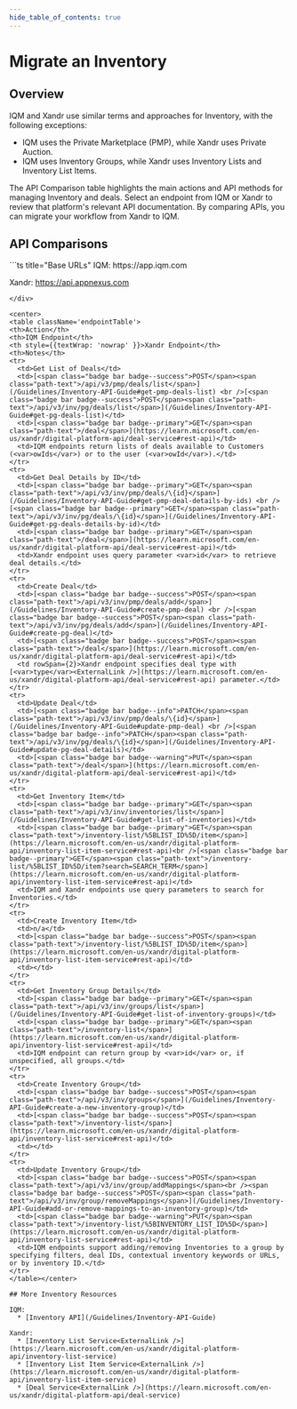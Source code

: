 ```yaml
---
hide_table_of_contents: true
---
```



# Migrate an Inventory

## Overview

IQM and Xandr use similar terms and approaches for Inventory, with the following exceptions:

  * IQM uses the Private Marketplace (PMP), while Xandr uses Private Auction.
  * IQM uses Inventory Groups, while Xandr uses Inventory Lists and Inventory List Items.

The API Comparison table highlights the main actions and API methods for managing Inventory and deals. Select an endpoint from IQM or Xandr to review that platform's relevant API documentation. By comparing APIs, you can migrate your workflow from Xandr to IQM.

## API Comparisons

<div class="smallTable">
```ts title="Base URLs"
  IQM: https://app.iqm.com
  
  Xandr: https://api.appnexus.com
```
</div>

<center>
<table className='endpointTable'>
<th>Action</th>
<th>IQM Endpoint</th>
<th style={{textWrap: 'nowrap' }}>Xandr Endpoint</th>
<th>Notes</th>
<tr>
  <td>Get List of Deals</td>
  <td>[<span class="badge bar badge--success">POST</span><span class="path-text">/api/v3/pmp/deals/list</span>](/Guidelines/Inventory-API-Guide#get-pmp-deals-list) <br />[<span class="badge bar badge--success">POST</span><span class="path-text">/api/v3/inv/pg/deals/list</span>](/Guidelines/Inventory-API-Guide#get-pg-deals-list)</td>
  <td>[<span class="badge bar badge--primary">GET</span><span class="path-text">/deal</span>](https://learn.microsoft.com/en-us/xandr/digital-platform-api/deal-service#rest-api)</td>
  <td>IQM endpoints return lists of deals available to Customers (<var>owIds</var>) or to the user (<var>owId</var>).</td>
</tr>
<tr>
  <td>Get Deal Details by ID</td>
  <td>[<span class="badge bar badge--primary">GET</span><span class="path-text">/api/v3/inv/pmp/deals/\{id}</span>](/Guidelines/Inventory-API-Guide#get-pmp-deal-details-by-ids) <br />[<span class="badge bar badge--primary">GET</span><span class="path-text">/api/v3/inv/pg/deals/\{id}</span>](/Guidelines/Inventory-API-Guide#get-pg-deals-details-by-id)</td>
  <td>[<span class="badge bar badge--primary">GET</span><span class="path-text">/deal</span>](https://learn.microsoft.com/en-us/xandr/digital-platform-api/deal-service#rest-api)</td>
  <td>Xandr endpoint uses query parameter <var>id</var> to retrieve deal details.</td>
</tr>
<tr>
  <td>Create Deal</td>
  <td>[<span class="badge bar badge--success">POST</span><span class="path-text">/api/v3/inv/pmp/deals/add</span>](/Guidelines/Inventory-API-Guide#create-pmp-deal) <br />[<span class="badge bar badge--success">POST</span><span class="path-text">/api/v3/inv/pg/deals/add</span>](/Guidelines/Inventory-API-Guide#create-pg-deal)</td>
  <td>[<span class="badge bar badge--success">POST</span><span class="path-text">/deal</span>](https://learn.microsoft.com/en-us/xandr/digital-platform-api/deal-service#rest-api)</td>
  <td rowSpan={2}>Xandr endpoint specifies deal type with [<var>type</var><ExternalLink />](https://learn.microsoft.com/en-us/xandr/digital-platform-api/deal-service#rest-api) parameter.</td>
</tr>
<tr>
  <td>Update Deal</td>
  <td>[<span class="badge bar badge--info">PATCH</span><span class="path-text">/api/v3/inv/pmp/deals/\{id}</span>](/Guidelines/Inventory-API-Guide#update-pmp-deal) <br />[<span class="badge bar badge--info">PATCH</span><span class="path-text">/api/v3/inv/pg/deals/\{id}</span>](/Guidelines/Inventory-API-Guide#update-pg-deal-details)</td>
  <td>[<span class="badge bar badge--warning">PUT</span><span class="path-text">/deal</span>](https://learn.microsoft.com/en-us/xandr/digital-platform-api/deal-service#rest-api)</td>
</tr>
<tr>
  <td>Get Inventory Item</td>
  <td>[<span class="badge bar badge--primary">GET</span><span class="path-text">/api/v3/inv/inventories/list</span>](/Guidelines/Inventory-API-Guide#get-list-of-inventories)</td>
  <td>[<span class="badge bar badge--primary">GET</span><span class="path-text">/inventory-list/%5BLIST_ID%5D/item</span>](https://learn.microsoft.com/en-us/xandr/digital-platform-api/inventory-list-item-service#rest-api)<br />[<span class="badge bar badge--primary">GET</span><span class="path-text">/inventory-list/%5BLIST_ID%5D/item?search=SEARCH_TERM</span>](https://learn.microsoft.com/en-us/xandr/digital-platform-api/inventory-list-item-service#rest-api)</td>
  <td>IQM and Xandr endpoints use query parameters to search for Inventories.</td>
</tr>
<tr>
  <td>Create Inventory Item</td>
  <td>n/a</td>
  <td>[<span class="badge bar badge--success">POST</span><span class="path-text">/inventory-list/%5BLIST_ID%5D/item</span>](https://learn.microsoft.com/en-us/xandr/digital-platform-api/inventory-list-item-service#rest-api)</td>
  <td></td>
</tr>
<tr>
  <td>Get Inventory Group Details</td>
  <td>[<span class="badge bar badge--primary">GET</span><span class="path-text">/api/v3/inv/groups/list</span>](/Guidelines/Inventory-API-Guide#get-list-of-inventory-groups)</td>
  <td>[<span class="badge bar badge--primary">GET</span><span class="path-text">/inventory-list</span>](https://learn.microsoft.com/en-us/xandr/digital-platform-api/inventory-list-service#rest-api)</td>
  <td>IQM endpoint can return group by <var>id</var> or, if unspecified, all groups.</td>
</tr>
<tr>
  <td>Create Inventory Group</td>
  <td>[<span class="badge bar badge--success">POST</span><span class="path-text">/api/v3/inv/groups</span>](/Guidelines/Inventory-API-Guide#create-a-new-inventory-group)</td>
  <td>[<span class="badge bar badge--success">POST</span><span class="path-text">/inventory-list</span>](https://learn.microsoft.com/en-us/xandr/digital-platform-api/inventory-list-service#rest-api)</td>
  <td></td>
</tr>
<tr>
  <td>Update Inventory Group</td>
  <td>[<span class="badge bar badge--success">POST</span><span class="path-text">/api/v3/inv/group/addMappings</span><br /><span class="badge bar badge--success">POST</span><span class="path-text">/api/v3/inv/group/removeMappings</span>](/Guidelines/Inventory-API-Guide#add-or-remove-mappings-to-an-inventory-group)</td>
  <td>[<span class="badge bar badge--warning">PUT</span><span class="path-text">/inventory-list/%5BINVENTORY_LIST_ID%5D</span>](https://learn.microsoft.com/en-us/xandr/digital-platform-api/inventory-list-service#rest-api)</td>
  <td>IQM endpoints support adding/removing Inventories to a group by specifying filters, deal IDs, contextual inventory keywords or URLs, or by inventory ID.</td>
</tr>
</table></center>

## More Inventory Resources

IQM: 
  * [Inventory API](/Guidelines/Inventory-API-Guide)

Xandr: 
  * [Inventory List Service<ExternalLink />](https://learn.microsoft.com/en-us/xandr/digital-platform-api/inventory-list-service)
  * [Inventory List Item Service<ExternalLink />](https://learn.microsoft.com/en-us/xandr/digital-platform-api/inventory-list-item-service)
  * [Deal Service<ExternalLink />](https://learn.microsoft.com/en-us/xandr/digital-platform-api/deal-service)